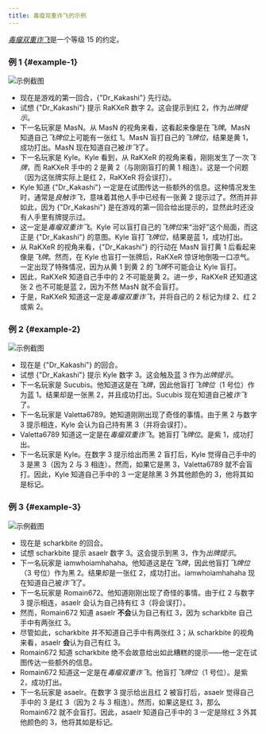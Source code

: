 ```yaml
---
title: 毒瘤双重诈飞的示例
---
```


[_毒瘤双重诈飞_](../level-15.mdx#the-pestilent-double-bluff-pdb)是一个等级 15 的约定。

### 例 1 \{#example-1\}

![示例截图](/img/examples/pestilent-double-bluff.png)

- 现在是游戏的第一回合，{"Dr_Kakashi"} 先行动。
- 试想 {"Dr_Kakashi"} 提示 RaKXeR 数字 2。这会提示到红 2，作为*出牌提示*。
- 下一名玩家是 MasN。从 MasN 的视角来看，这看起来像是在*飞牌*。MasN 知道自己*飞牌位*上可能有一张红 1。MasN 盲打自己的*飞牌位*，结果是黄 1，成功打出。MasN 现在知道自己被*诈飞*了。
- 下一名玩家是 Kyle。Kyle 看到，从 RaKXeR 的视角来看，刚刚发生了一次*飞牌*，而 RaKXeR 手中的 2 是黄 2（与刚刚盲打的黄 1 相连）。这是一个问题（因为这张牌实际上是红 2，RaKXeR 将会误打）。
- Kyle 知道 {"Dr_Kakashi"} 一定是在试图传达一些额外的信息。这种情况发生时，通常是*良触诈飞*，意味着其他人手中已经有一张黄 2 提示过了。然而并非如此，因为 {"Dr_Kakashi"} 是在游戏的第一回合给出提示的，显然此时还没有人手里有牌提示过。
- 这一定是*毒瘤双重诈飞*。Kyle 可以盲打自己的*飞牌位*来“治好”这个局面，而这正是 {"Dr_Kakashi"} 的意图。Kyle 盲打*飞牌位*，结果是蓝 1，成功打出。
- 从 RaKXeR 的视角来看，{"Dr_Kakashi"} 的行动在 MasN 盲打黄 1 后看起来像是*飞牌*。然而，在 Kyle 也盲打一张牌后，RaKXeR 惊讶地倒吸一口凉气。一定出现了特殊情况，因为从黄 1 到黄 2 的*飞牌*不可能会让 Kyle 盲打。
- 因此，RaKXeR 知道自己手中的 2 不可能是黄 2。进一步，RaKXeR 还知道这张 2 也不可能是蓝 2，因为不然 MasN 就不会盲打。
- 于是，RaKXeR 知道这一定是*毒瘤双重诈飞*，并将自己的 2 标记为绿 2、红 2 或紫 2。

### 例 2 \{#example-2\}

![示例截图](/img/examples/pestilent-double-bluff-2.png)

- 现在是 {"Dr_Kakashi"} 的回合。
- 试想 {"Dr_Kakashi"} 提示 Kyle 数字 3。这会触及蓝 3 作为*出牌提示*。
- 下一名玩家是 Sucubis。他知道这是在*飞牌*，因此他盲打*飞牌位*（1 号位）作为蓝 1。结果却是一张黑 2，并且成功打出。Sucubis 现在知道自己被*诈飞*了。
- 下一名玩家是 Valetta6789。她知道刚刚出现了奇怪的事情。由于黑 2 与数字 3 提示相连，Kyle 会认为自己持有黑 3（并将会误打）。
- Valetta6789 知道这一定是在*毒瘤双重诈飞*。她盲打*飞牌位*。是紫 1，成功打出。
- 下一名玩家是 Kyle。在数字 3 提示给出而黑 2 盲打后，Kyle 觉得自己手中的 3 是黑 3（因为 2 与 3 相连）。然而，如果它是黑 3，Valetta6789 就不会盲打。因此，Kyle 知道自己手中的 3 一定是除黑 3 外其他颜色的 3，他将其如是标记。

### 例 3 \{#example-3\}

![示例截图](/img/examples/pestilent-double-bluff-3.png)

- 现在是 scharkbite 的回合。
- 试想 scharkbite 提示 asaelr 数字 3。这会提示到黑 3，作为*出牌提示*。
- 下一名玩家是 iamwhoiamhahaha。他知道这是在*飞牌*，因此他盲打*飞牌位*（3 号位）作为黑 2。结果却是一张红 2，成功打出。iamwhoiamhahaha 现在知道自己被*诈飞*了。
- 下一名玩家是 Romain672。他知道刚刚出现了奇怪的事情。由于红 2 与数字 3 提示相连，asaelr 会认为自己持有红 3（将会误打）。
- 然而，Romain672 知道 asaelr **不会**认为自己有红 3，因为 scharkbite 自己手中有两张红 3。
- 尽管如此，scharkbite 并不知道自己手中有两张红 3；从 scharkbite 的视角来看，asaelr **会**认为自己有红 3。
- Romain672 知道 scharkbite 绝不会故意给出如此糟糕的提示——他一定在试图传达一些额外的信息。
- Romain672 知道这一定是在*毒瘤双重诈飞*。他盲打*飞牌位*（1 号位）。是紫 2，成功打出。
- 下一名玩家是 asaelr。在数字 3 提示给出且红 2 被盲打后，asaelr 觉得自己手中的 3 是红 3（因为 2 与 3 相连）。然而，如果这是红 3，那么 Romain672 就不会盲打。因此，asaelr 知道自己手中的 3 一定是除红 3 外其他颜色的 3，他将其如是标记。

